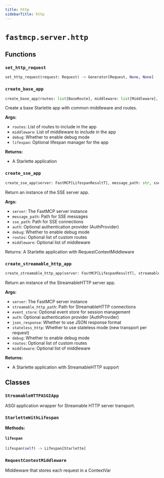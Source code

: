 ```yaml
---
title: http
sidebarTitle: http
---
```


# `fastmcp.server.http`

## Functions

### `set_http_request` <sup><a href="https://github.com/jlowin/fastmcp/blob/main/src/fastmcp/server/http.py#L80" target="_blank"><Icon icon="github" style="width: 14px; height: 14px;" /></a></sup>

```python
set_http_request(request: Request) -> Generator[Request, None, None]
```

### `create_base_app` <sup><a href="https://github.com/jlowin/fastmcp/blob/main/src/fastmcp/server/http.py#L104" target="_blank"><Icon icon="github" style="width: 14px; height: 14px;" /></a></sup>

```python
create_base_app(routes: list[BaseRoute], middleware: list[Middleware], debug: bool = False, lifespan: Callable | None = None) -> StarletteWithLifespan
```


Create a base Starlette app with common middleware and routes.

**Args:**
- `routes`: List of routes to include in the app
- `middleware`: List of middleware to include in the app
- `debug`: Whether to enable debug mode
- `lifespan`: Optional lifespan manager for the app

**Returns:**
- A Starlette application


### `create_sse_app` <sup><a href="https://github.com/jlowin/fastmcp/blob/main/src/fastmcp/server/http.py#L132" target="_blank"><Icon icon="github" style="width: 14px; height: 14px;" /></a></sup>

```python
create_sse_app(server: FastMCP[LifespanResultT], message_path: str, sse_path: str, auth: AuthProvider | None = None, debug: bool = False, routes: list[BaseRoute] | None = None, middleware: list[Middleware] | None = None) -> StarletteWithLifespan
```


Return an instance of the SSE server app.

**Args:**
- `server`: The FastMCP server instance
- `message_path`: Path for SSE messages
- `sse_path`: Path for SSE connections
- `auth`: Optional authentication provider (AuthProvider)
- `debug`: Whether to enable debug mode
- `routes`: Optional list of custom routes
- `middleware`: Optional list of middleware

Returns:
    A Starlette application with RequestContextMiddleware


### `create_streamable_http_app` <sup><a href="https://github.com/jlowin/fastmcp/blob/main/src/fastmcp/server/http.py#L251" target="_blank"><Icon icon="github" style="width: 14px; height: 14px;" /></a></sup>

```python
create_streamable_http_app(server: FastMCP[LifespanResultT], streamable_http_path: str, event_store: EventStore | None = None, auth: AuthProvider | None = None, json_response: bool = False, stateless_http: bool = False, debug: bool = False, routes: list[BaseRoute] | None = None, middleware: list[Middleware] | None = None) -> StarletteWithLifespan
```


Return an instance of the StreamableHTTP server app.

**Args:**
- `server`: The FastMCP server instance
- `streamable_http_path`: Path for StreamableHTTP connections
- `event_store`: Optional event store for session management
- `auth`: Optional authentication provider (AuthProvider)
- `json_response`: Whether to use JSON response format
- `stateless_http`: Whether to use stateless mode (new transport per request)
- `debug`: Whether to enable debug mode
- `routes`: Optional list of custom routes
- `middleware`: Optional list of middleware

**Returns:**
- A Starlette application with StreamableHTTP support


## Classes

### `StreamableHTTPASGIApp` <sup><a href="https://github.com/jlowin/fastmcp/blob/main/src/fastmcp/server/http.py#L35" target="_blank"><Icon icon="github" style="width: 14px; height: 14px;" /></a></sup>


ASGI application wrapper for Streamable HTTP server transport.


### `StarletteWithLifespan` <sup><a href="https://github.com/jlowin/fastmcp/blob/main/src/fastmcp/server/http.py#L73" target="_blank"><Icon icon="github" style="width: 14px; height: 14px;" /></a></sup>

**Methods:**

#### `lifespan` <sup><a href="https://github.com/jlowin/fastmcp/blob/main/src/fastmcp/server/http.py#L75" target="_blank"><Icon icon="github" style="width: 14px; height: 14px;" /></a></sup>

```python
lifespan(self) -> Lifespan[Starlette]
```

### `RequestContextMiddleware` <sup><a href="https://github.com/jlowin/fastmcp/blob/main/src/fastmcp/server/http.py#L88" target="_blank"><Icon icon="github" style="width: 14px; height: 14px;" /></a></sup>


Middleware that stores each request in a ContextVar

